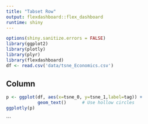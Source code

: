 ```yaml
---
title: "Tabset Row"
output: flexdashboard::flex_dashboard
runtime: shiny
---
```


```r
options(shiny.sanitize.errors = FALSE)
library(ggplot2)
library(plotly)
library(plyr)
library(flexdashboard)
df <- read.csv('data/tsne_Economics.csv')
```

Column
-----------------------------------------------------------------------

```r
p <- ggplot(df, aes(x=tsne_0, y=tsne_1,label=tag)) +
            geom_text()      # Use hollow circles
ggplotly(p)
```

```